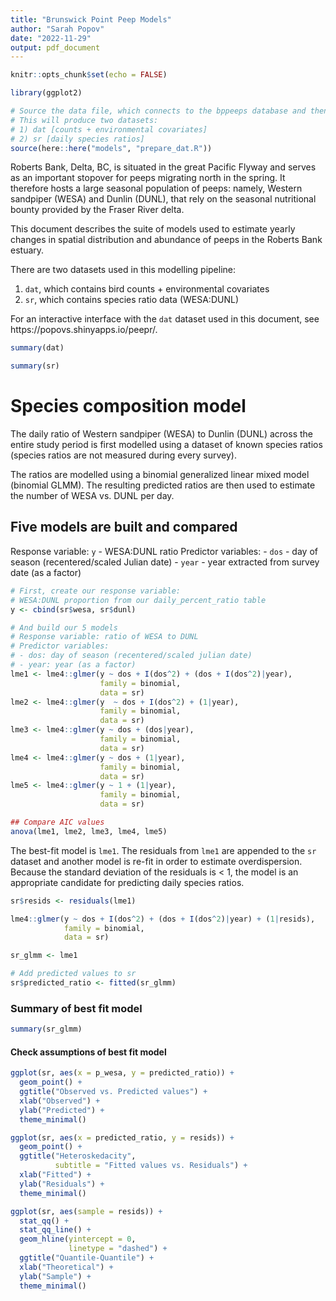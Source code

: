 ```yaml
---
title: "Brunswick Point Peep Models"
author: "Sarah Popov"
date: "2022-11-29"
output: pdf_document
---
```


```r
knitr::opts_chunk$set(echo = FALSE)

library(ggplot2)

# Source the data file, which connects to the bppeeps database and then queries and processes the data
# This will produce two datasets: 
# 1) dat [counts + environmental covariates]
# 2) sr [daily species ratios]
source(here::here("models", "prepare_dat.R"))
```

Roberts Bank, Delta, BC, is situated in the great Pacific Flyway and serves as an important stopover for peeps migrating north in the spring. It therefore hosts a large seasonal population of peeps: namely, Western sandpiper (WESA) and Dunlin (DUNL), that rely on the seasonal nutritional bounty provided by the Fraser River delta.

This document describes the suite of models used to estimate yearly changes in spatial distribution and abundance of peeps in the Roberts Bank estuary.

There are two datasets used in this modelling pipeline:

1. `dat`, which contains bird counts + environmental covariates
2. `sr`, which contains species ratio data (WESA:DUNL)

For an interactive interface with the `dat` dataset used in this document, see https://popovs.shinyapps.io/peepr/.

```r
summary(dat)
```

```r
summary(sr)
```

# Species composition model

The daily ratio of Western sandpiper (WESA) to Dunlin (DUNL) across the entire study period is first modelled using a dataset of known species ratios (species ratios are not measured during every survey).

The ratios are modelled using a binomial generalized linear mixed model (binomial GLMM). The resulting predicted ratios are then used to estimate the number of WESA vs. DUNL per day.

## Five models are built and compared

Response variable: `y` - WESA:DUNL ratio
Predictor variables: 
- `dos` - day of season (recentered/scaled Julian date)
- `year` - year extracted from survey date (as a factor)

```r
# First, create our response variable: 
# WESA:DUNL proportion from our daily_percent_ratio table
y <- cbind(sr$wesa, sr$dunl)

# And build our 5 models 
# Response variable: ratio of WESA to DUNL
# Predictor variables:
# - dos: day of season (recentered/scaled julian date)
# - year: year (as a factor)
lme1 <- lme4::glmer(y ~ dos + I(dos^2) + (dos + I(dos^2)|year),
                    family = binomial, 
                    data = sr)
lme2 <- lme4::glmer(y  ~ dos + I(dos^2) + (1|year), 
                    family = binomial, 
                    data = sr)
lme3 <- lme4::glmer(y ~ dos + (dos|year), 
                    family = binomial, 
                    data = sr)
lme4 <- lme4::glmer(y ~ dos + (1|year), 
                    family = binomial, 
                    data = sr)
lme5 <- lme4::glmer(y ~ 1 + (1|year), 
                    family = binomial, 
                    data = sr)

## Compare AIC values 
anova(lme1, lme2, lme3, lme4, lme5)
```

The best-fit model is `lme1`. The residuals from `lme1` are appended to the `sr` dataset and another model is re-fit in order to estimate overdispersion. Because the standard deviation of the residuals is < 1, the model is an appropriate candidate for predicting daily species ratios.

```r
sr$resids <- residuals(lme1)

lme4::glmer(y ~ dos + I(dos^2) + (dos + I(dos^2)|year) + (1|resids),
            family = binomial, 
            data = sr)

sr_glmm <- lme1

# Add predicted values to sr
sr$predicted_ratio <- fitted(sr_glmm)
```

### Summary of best fit model

```r
summary(sr_glmm)
```

#### Check assumptions of best fit model

```r
ggplot(sr, aes(x = p_wesa, y = predicted_ratio)) +
  geom_point() + 
  ggtitle("Observed vs. Predicted values") +
  xlab("Observed") + 
  ylab("Predicted") +
  theme_minimal()
```

```r
ggplot(sr, aes(x = predicted_ratio, y = resids)) +
  geom_point() + 
  ggtitle("Heteroskedacity",
          subtitle = "Fitted values vs. Residuals") +
  xlab("Fitted") + 
  ylab("Residuals") +
  theme_minimal()
```

```r
ggplot(sr, aes(sample = resids)) +
  stat_qq() + 
  stat_qq_line() +
  geom_hline(yintercept = 0,
             linetype = "dashed") +
  ggtitle("Quantile-Quantile") +
  xlab("Theoretical") + 
  ylab("Sample") +
  theme_minimal()
```

